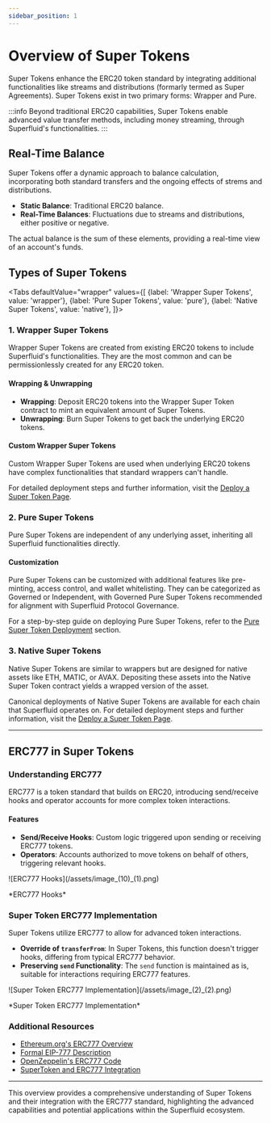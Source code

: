 ```yaml
---
sidebar_position: 1
---
```





# Overview of Super Tokens

Super Tokens enhance the ERC20 token standard by integrating additional functionalities like streams and distributions (formarly termed as Super Agreements). Super Tokens exist in two primary forms: Wrapper and Pure.

:::info
Beyond traditional ERC20 capabilities, Super Tokens enable advanced value transfer methods, including money streaming, through Superfluid's functionalities.
:::

## Real-Time Balance

Super Tokens offer a dynamic approach to balance calculation, incorporating both standard transfers and the ongoing effects of strems and distributions.

- **Static Balance**: Traditional ERC20 balance.
- **Real-Time Balances**: Fluctuations due to streams and distributions, either positive or negative.

The actual balance is the sum of these elements, providing a real-time view of an account's funds.

## Types of Super Tokens

<Tabs
  defaultValue="wrapper"
  values={[
    {label: 'Wrapper Super Tokens', value: 'wrapper'},
    {label: 'Pure Super Tokens', value: 'pure'},
    {label: 'Native Super Tokens', value: 'native'},
  ]}>
  <TabItem value="wrapper">

### 1. Wrapper Super Tokens

Wrapper Super Tokens are created from existing ERC20 tokens to include Superfluid's functionalities. They are the most common and can be permissionlessly created for any ERC20 token.

#### Wrapping & Unwrapping

- **Wrapping**: Deposit ERC20 tokens into the Wrapper Super Token contract to mint an equivalent amount of Super Tokens.
- **Unwrapping**: Burn Super Tokens to get back the underlying ERC20 tokens.


#### Custom Wrapper Super Tokens

Custom Wrapper Super Tokens are used when underlying ERC20 tokens have complex functionalities that standard wrappers can't handle.

For detailed deployment steps and further information, visit the [Deploy a Super Token Page](./guides/deploy-super-token.mdx).

  </TabItem>
  <TabItem value="pure">

### 2. Pure Super Tokens

Pure Super Tokens are independent of any underlying asset, inheriting all Superfluid functionalities directly.

#### Customization

Pure Super Tokens can be customized with additional features like pre-minting, access control, and wallet whitelisting. They can be categorized as Governed or Independent, with Governed Pure Super Tokens recommended for alignment with Superfluid Protocol Governance.

For a step-by-step guide on deploying Pure Super Tokens, refer to the [Pure Super Token Deployment](./guides/deploy-super-token.mdx#deploying-a-pure-super-token) section.

  </TabItem>
  <TabItem value="native">

### 3. Native Super Tokens

Native Super Tokens are similar to wrappers but are designed for native assets like ETH, MATIC, or AVAX. Depositing these assets into the Native Super Token contract yields a wrapped version of the asset.

Canonical deployments of Native Super Tokens are available for each chain that Superfluid operates on. For detailed deployment steps and further information, visit the [Deploy a Super Token Page](./guides/deploy-super-token.mdx).

  </TabItem>
</Tabs>

---

## ERC777 in Super Tokens

### Understanding ERC777

ERC777 is a token standard that builds on ERC20, introducing send/receive hooks and operator accounts for more complex token interactions.

#### Features

- **Send/Receive Hooks**: Custom logic triggered upon sending or receiving ERC777 tokens.
- **Operators**: Accounts authorized to move tokens on behalf of others, triggering relevant hooks.

<div style={{ display: 'flex', justifyContent: 'center' }}>
    ![ERC777 Hooks](/assets/image_(10)_(1).png)
</div>
<div style={{ display: 'flex', justifyContent: 'center' }}>
    <p>*ERC777 Hooks*</p>
</div>


### Super Token ERC777 Implementation

Super Tokens utilize ERC777 to allow for advanced token interactions.

- **Override of `transferFrom`**: In Super Tokens, this function doesn't trigger hooks, differing from typical ERC777 behavior.
- **Preserving `send` Functionality**: The `send` function is maintained as is, suitable for interactions requiring ERC777 features.

<div style={{ display: 'flex', justifyContent: 'center' }}>
    ![Super Token ERC777 Implementation](/assets/image_(2)_(2).png)
</div>
<div style={{ display: 'flex', justifyContent: 'center' }}>
    <p>*Super Token ERC777 Implementation*</p>
</div>


### Additional Resources

- [Ethereum.org's ERC777 Overview](https://ethereum.org/en/developers/docs/standards/tokens/erc-777/)
- [Formal EIP-777 Description](https://eips.ethereum.org/EIPS/eip-777)
- [OpenZeppelin's ERC777 Code](https://github.com/OpenZeppelin/openzeppelin-contracts/blob/2c69f9f9f5d0e59bba030f6eba5495f7a6991162/contracts/token/ERC777/ERC777.sol#L269)
- [SuperToken and ERC777 Integration](https://github.com/superfluid-finance/protocol-monorepo/blob/dev/packages/ethereum-contracts/contracts/superfluid/SuperToken.sol)

---
This overview provides a comprehensive understanding of Super Tokens and their integration with the ERC777 standard, highlighting the advanced capabilities and potential applications within the Superfluid ecosystem.